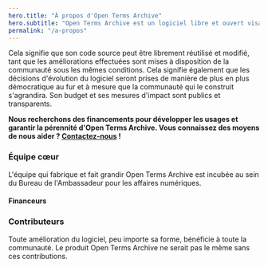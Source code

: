 ```yaml
---
hero.title: "À propos d'Open Terms Archive"
hero.subtitle: "Open Terms Archive est un logiciel libre et ouvert visant à devenir un commun numérique."
permalink: "/a-propos"
---
```


Cela signifie que son code source peut être librement réutilisé et modifié, tant que les améliorations effectuées sont mises à disposition de la communauté sous les mêmes conditions. Cela signifie également que les décisions d'évolution du logiciel seront prises de manière de plus en plus démocratique au fur et à mesure que la communauté qui le construit s'agrandira. Son <Link href="/budget">budget</Link> et ses <Link href="/stats">mesures d'impact</Link> sont publics et transparents.

**Nous recherchons des financements pour développer les usages et garantir la pérennité d'Open Terms Archive. Vous connaissez des moyens de nous aider ? [Contactez-nous](mailto:contact@opentermsarchive.org) !**

### Équipe cœur

L'équipe qui fabrique et fait grandir Open Terms Archive est incubée au sein du Bureau de l'Ambassadeur pour les affaires numériques.

<Contributors type="core" alignX="left" showInfo="true" />

<Contributors subtitle="Alumni" type="alumnis" alignX="left" showInfo="true" className="mb__XL" />

#### Financeurs

<ThumbGallery align="left" small={true} className="mb__XL">
  <ThumbGalleryItem src="/images/contributors/meae.png" width="131" height="119" />
  <ThumbGalleryItem src="/images/contributors/france-relance.png" width="77" height="77" />
  <ThumbGalleryItem src="/images/contributors/nextgen.png" width="171" height="38" />
  <ThumbGalleryItem src="/images/contributors/reset.png" width="101" height="29" />
</ThumbGallery>

### Contributeurs

Toute amélioration du logiciel, peu importe sa forme, bénéficie à toute la communauté. Le produit Open Terms Archive ne serait pas le même sans ces contributions.

<Contributors type="contributors" />

<ThumbGallery>
  <Link href="https://disinfo.quaidorsay.fr" target="_blank" rel="noopener">
      <ThumbGalleryItem src="/images/contributors/ambassadeur-francais-pour-le-numerique.png" width="158" height="80" />
  </Link>
  <Link href="https://disinformationindex.org/" target="_blank" rel="noopener">
      <ThumbGalleryItem src="/images/contributors/gdi.png" width="150" height="32" />
  </Link>
  <Link href="https://www.peren.gouv.fr/" target="_blank" rel="noopener">
      <ThumbGalleryItem src="/images/contributors/peren.png" width="190" height="126" />
  </Link>
</ThumbGallery>

